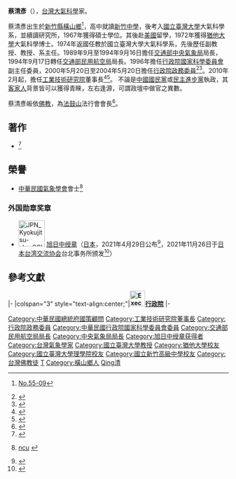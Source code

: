 '''蔡清彥'''（{{bd|1944年|9月29日|||catIDx=C蔡}}），[[台灣|台灣]][[大氣科學|大氣科學]]家。

蔡清彥出生於[[新竹縣|新竹縣]][[橫山鄉_(臺灣)|橫山鄉]]<ref>{{cite web | url=http://www.ntsec.gov.tw/FileAtt.ashx?id=3128 | title=學術、氣象、航太、研發 四棲的領導者─蔡清彥 | publisher=[[國立臺灣科學教育館|國立臺灣科學教育館]] | work=科學研習No.55-09 | date=2016-09-01 | accessdate=2016-09-18 | pages=76頁 | author1=張惠玲 | archive-date=2017-03-05 | archive-url=https://web.archive.org/web/20170305004814/http://www.ntsec.gov.tw/FileAtt.ashx?id=3128 | dead-url=no }}[http://www.ntsec.gov.tw/USER/Article.aspx?a=3246 No.55-09]{{Dead link}}{{rp|4-13}}</ref>，高中就讀[[新竹中學|新竹中學]]，後考入[[國立臺灣大學|國立臺灣大學]]大氣科學系，並續讀研究所，1967年獲得碩士學位。其後赴[[美國|美國]]留學，1972年獲得[[猶他大學|猶他大學]]大氣科學博士。1974年返國任教於國立臺灣大學大氣科學系，先後歷任副教授、教授、系主任。1989年9月至1994年9月16日擔任[[交通部中央氣象局|交通部中央氣象局]]局長，1994年9月17日轉任[[交通部民用航空局|交通部民用航空局]]局長。1996年擔任[[行政院國家科學委員會|行政院國家科學委員會]]副主任委員，2000年5月20日至2004年5月20日擔任[[行政院政務委員|行政院政務委員]]<ref>{{cite web |url=http://kids.ey.gov.tw/content.asp?mp=61&CuItem=27318 |title=歷任政務委員：蔡清彥 |publisher=行政院兒童E樂園網站<!--|accessdate=|archivedate=|archiveurl=http://archive.is/kids.ey.gov.tw/content.asp?mp=61&CuItem=27318 --> |deadurl=yes |archiveurl=https://web.archive.org/web/20150226074717/http://kids.ey.gov.tw/content.asp?mp=61&CuItem=27318 |archivedate=2015-02-26 }}</ref><ref>{{cite web|url=http://npl.ly.gov.tw/npl/report/921008/5.pdf|title=立法院第五屆第四會期科技及資訊委員會第二次全體委員會議|publisher=立法院|accessdate=2016-09-18|author=蔡清彥|archive-date=2016-09-18|archive-url=https://web.archive.org/web/20160918233410/http://npl.ly.gov.tw/npl/report/921008/5.pdf|dead-url=no}}</ref>。2010年2月起，擔任[[工業技術研究院|工業技術研究院]]董事長<ref>{{cite news | url=http://www.chinatimes.com/newspapers/20160508000091-260202 | title=工研院董事長蔡清彥 台灣產業轉型推手 | date=2016-05-08 | agency=[[中國時報|中國時報]] | accessdate=2016-09-18 | author=袁顥庭 | archive-date=2016-08-08 | archive-url=https://web.archive.org/web/20160808053224/http://www.chinatimes.com/newspapers/20160508000091-260202 | dead-url=no }}</ref><ref>{{cite web | url=http://www.cw.com.tw/article/article.action?id=5076397 | title=工研院董事長蔡清彥談傳承：憑一口氣，點一盞燈，有燈就有人 | publisher=[[天下雜誌|天下雜誌]] | date=2016-05-19 | accessdate=2016-09-18 | author=嚴珮華 | archive-date=2017-03-05 | archive-url=https://web.archive.org/web/20170305002734/http://www.cw.com.tw/article/article.action?id=5076397 | dead-url=no }}</ref>。
不論是[[中國國民黨|中國國民黨]]或[[民主進步黨|民主進步黨]]執政，其[[客家人|客家人]]背景皆可以獲得青睞，左右逢源，可謂政壇中做官之異數。

蔡清彥皈依[[佛教|佛教]]，為[[法鼓山|法鼓山]]法行會會長<ref>{{cite news|url=http://tnews.cc/035/newscon1.asp?number=8253|author=阿欽|title=客家科技專業第一人─蔡清彥側寫！|publisher=新竹新聞網|date=2007年12月9日|archivedate=2007-12-25|archiveurl=https://web.archive.org/web/20071225152703/http://tnews.cc/035/newscon1.asp?number=8253|accessdate=2010-05-03|dead-url=no}}</ref>。

==著作 ==
*<ref>{{cite book | title=《風雲行動者：走過關鍵時代的蔡清彥》 | publisher=[[聯合報系|聯合報系]][[經濟日報_(台灣)|經濟日報]] | author=楊羽雯 | origyear=2016 | location=臺灣 | pages=260頁 | isbn=978-986-926-541-6 | date=2016-04-27}}</ref>

==榮譽==
*[[中華民國氣象學會|中華民國氣象學會]]會士<ref>{{cite news|archiveurl=https://web.archive.org/web/20160918063050/http://www.chinatimes.com/|author=李宗祐|title=首屆氣象學會會士 蔡清彥、陳泰然當選|publisher=中時電子報|date=2001年3月20日|archivedate=2016-09-18|url=http://www.chinatimes.com/|accessdate=2016-09-18|dead-url=no}}[http://ncusec.ncu.edu.tw/news/press_content.php?P_ID=10118 ncu] {{Wayback|url=http://ncusec.ncu.edu.tw/news/press_content.php?P_ID=10118 |date=20160918155439 }}</ref>
===外国勋章奖章===
* [[File:JPN_Kyokujitsu-sho_3Class_BAR.svg|60px]] [[旭日章|旭日中绶章]]（[[日本|日本]]，2021年4月29日公布<ref>{{ja}}{{cite web |url=https://www.mofa.go.jp/mofaj/files/100182755.pdf |title=令和3年春の外国人叙勲受章者名簿 |publisher=[[内阁府|内阁府]] |date=2021-04-29 |accessdate=2021-07-02 |archive-date=2021-04-29 |archive-url=https://web.archive.org/web/20210429040545/https://www.mofa.go.jp/mofaj/files/100182755.pdf |dead-url=no }}</ref>，2021年11月26日于[[日本台湾交流协会|日本台湾交流协会]]台北事务所颁发<ref>{{cite web |url=https://www.koryu.or.jp/tw/about/taipei/chief-representative/izumi/activity-report/20211126/ |title=蔡清彥先生獲頒旭日中綬章 |publisher=日本台湾交流协会 |date=2021-11-26 |accessdate=2021-12-22 |archive-date=2021-12-22 |archive-url=https://web.archive.org/web/20211222103329/https://www.koryu.or.jp/tw/about/taipei/chief-representative/izumi/activity-report/20211126/ |dead-url=no }}</ref>）

==參考文獻==
<div class="references-small">
<references></references>
</div>

{{start box}}
{{s-gov|roc}}
|-
|colspan="3" style="text-align:center;"|'''[[File:Executive_Yuan,ROC_LOGO.svg|35px]][[行政院|行政院]]'''
|-
{{s-before|[[毛治國|毛治國]]}}
{{s-title|[[交通部民用航空局|民航局局長]]<br><small>第九任<br>1994年9月17日－1996年6月17日}}
{{s-after|[[張國政_(台灣官員)|張國政]]（代理）<br><small>正任：'''[[蔡堆|蔡　堆]]'''</small>}} 
{{end box}}

{{DEFAULTSORT:Cai蔡}}
[[Category:中華民國總統府國策顧問|Category:中華民國總統府國策顧問]]
[[Category:工業技術研究院董事長|Category:工業技術研究院董事長]]
[[Category:行政院政務委員|Category:行政院政務委員]]
[[Category:中華民國行政院國家科學委員會委員|Category:中華民國行政院國家科學委員會委員]]
[[Category:交通部民用航空局局長|Category:交通部民用航空局局長]]
[[Category:中央氣象局局長|Category:中央氣象局局長]]
[[Category:旭日中绶章获得者|Category:旭日中绶章获得者]]
[[Category:台灣氣象學家|Category:台灣氣象學家]]
[[Category:國立臺灣大學教授|Category:國立臺灣大學教授]]
[[Category:猶他大學校友|Category:猶他大學校友]]
[[Category:國立臺灣大學理學院校友|Category:國立臺灣大學理學院校友]]
[[Category:國立新竹高級中學校友|Category:國立新竹高級中學校友]]
[[Category:台灣佛教徒|Category:台灣佛教徒]]
[[Category:客家裔臺灣人|T]]
[[Category:橫山鄉人|Category:橫山鄉人]]
[[Category:蔡姓|Qing清]]